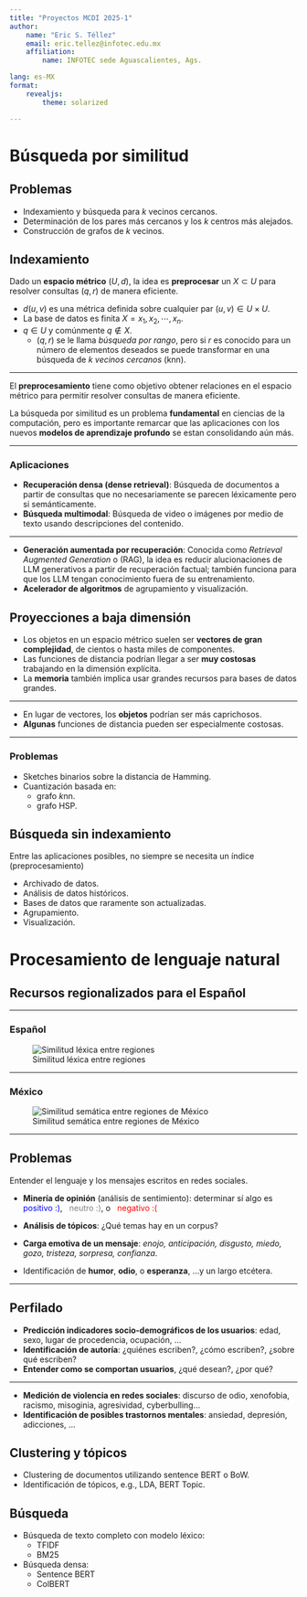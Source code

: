 ```yaml
---
title: "Proyectos MCDI 2025-1"
author:
    name: "Eric S. Téllez"
    email: eric.tellez@infotec.edu.mx
    affiliation:
        name: INFOTEC sede Aguascalientes, Ags.

lang: es-MX
format:
    revealjs:
        theme: solarized

---
```


# Búsqueda por similitud

## Problemas

- Indexamiento y búsqueda para $k$ vecinos cercanos.
- Determinación de los pares más cercanos y los $k$ centros más alejados.
- Construcción de grafos de $k$ vecinos.

## Indexamiento

Dado un **espacio métrico** $(U, d)$, la idea es **preprocesar** un $X \subset U$ para resolver consultas $(q, r)$ de manera eficiente.

- $d(u, v)$ es una métrica definida sobre cualquier par $(u, v) \in U \times U$.
- La base de datos es finita $X=x_1, x_2, \cdots, x_n$.
- $q \in U$ y comúnmente $q \not\in X$.
  - $(q, r)$ se le llama _búsqueda por rango_, pero si $r$ es conocido para un número de elementos deseados se puede transformar en una búsqueda de _$k$ vecinos cercanos_ (knn).

--- 

El **preprocesamiento** tiene como objetivo obtener relaciones en el espacio métrico para permitir resolver consultas de manera eficiente.

<!--
Algunas técnicas:

- Pivotes y particiones compactas.
- Locality sensitive hashing.
- Product quantization.
- Grafos de búsqueda.
-->

La búsqueda por similitud es un problema **fundamental** en ciencias de la computación, pero es importante remarcar que las aplicaciones con los nuevos **modelos de aprendizaje profundo** se estan consolidando aún más.

---

### Aplicaciones
- **Recuperación densa (dense retrieval)**: Búsqueda de documentos a partir de consultas que no necesariamente se parecen léxicamente pero si semánticamente.
- **Búsqueda multimodal**: Búsqueda de video o imágenes por medio de texto usando descripciones del contenido.

---

- **Generación aumentada por recuperación**: Conocida como _Retrieval Augmented Generation_ o (RAG), la idea es reducir alucionaciones de LLM generativos a partir de recuperación factual; también funciona para que los LLM tengan conocimiento fuera de su entrenamiento.
- **Acelerador de algoritmos** de agrupamiento y visualización.

## Proyecciones a baja dimensión
- Los objetos en un espacio métrico suelen ser **vectores de gran complejidad**, de cientos o hasta miles de componentes.
- Las funciones de distancia podrían llegar a ser **muy costosas** trabajando en la dimensión explícita.
- La **memoria** también implica usar grandes recursos para bases de datos grandes.

--- 

- En lugar de vectores, los **objetos** podrían ser más caprichosos.
- **Algunas** funciones de distancia pueden ser especialmente costosas.

--- 

### Problemas

- Sketches binarios sobre la distancia de Hamming.
- Cuantización basada en:
  - grafo $k$nn.
  - grafo HSP.

## Búsqueda sin indexamiento
Entre las aplicaciones posibles, no siempre se necesita un índice (preprocesamiento)

- Archivado de datos.
- Análisis de datos históricos.
- Bases de datos que raramente son actualizadas.
- Agrupamiento.
- Visualización.

# Procesamiento de lenguaje natural

## Recursos regionalizados para el Español


---

### Español
![Similitud léxica entre regiones](figs/lex+lat.jpg)

---

### México
![Similitud semática entre regiones de México](figs/llm+mexico.png)

---

## Problemas
Entender el lenguaje y los mensajes escritos en redes sociales.

- **Minería de opinión** (análisis de sentimiento): determinar sí algo es 
  <span style="color: rgb(0, 0, 255);">positivo :)</span>, &nbsp; <span style="color: rgb(130, 130, 130);">neutro :)</span>, o &nbsp; <span style="color: rgb(255, 0, 0);">negativo :( </span>

- **Análisis de tópicos**: ¿Qué temas hay en un corpus?
- **Carga emotiva de un mensaje**: _enojo, anticipación, disgusto, miedo, gozo, tristeza, sorpresa, confianza_.

- Identificación de **humor**, **odio**, o **esperanza**, ...y un largo etcétera.

---

## Perfilado

- **Predicción indicadores socio-demográficos de los usuarios**: edad, sexo, lugar de procedencia, ocupación, ...
- **Identificación de autoría**: ¿quiénes escriben?, ¿cómo escriben?, ¿sobre qué escriben?
- **Entender como se comportan usuarios**, ¿qué desean?, ¿por qué?

---

- **Medición de violencia en redes sociales**: discurso de odio, xenofobia, racismo, misoginia, agresividad, cyberbulling...
- **Identificación de posibles trastornos mentales**: ansiedad, depresión, adicciones, ...



<!--
### España
@@example-red
- me dais ascooooikiiikioooooooooooooooooooooooooo
- kina ñefla
- ns cmo s exribe
- o indeciso, nse ya x dnde cogerte colega
- q os follennjajabya quisieran
- en el metro q voy esta potando uno
- _USR 😂😭💔☹️😰 pero por qué churra
@@

### Argentina
@@example-cyan
- pofr suerxte m8ís amigo mo son psicópatassa
- pal pinnngooo
- _USR estos rompen todo! y la esposa del chorro me tiró en la cara q era planera, 5 hijos tiene. me grita: vos seguí alquilando! decí q no la agarro de los pelos x mi hijo q no le gusta el bardo.
- y dsp se comió un asado, moooy booeno👌👌🤣😂
- mi hno se pone re denso no lo banco
@@

### México
@@example-green
- _USR ahora si! #achingarasumadre nefasto, corrupto y ratero, por mucho eres el peor alcalde que ha tenido _USR 
- ya me ando echando la primera ca** del año
- _USR acá ya andaban con "la chica que soñé"
- _USR ¿no se te olvidó ponerte calzones rojos hoy, verdad?
- un minuto de silencio por los que se estan reventando los dedos y las manos con los cohetes !!!
@@



-->


## Clustering y tópicos

- Clustering de documentos utilizando sentence BERT o BoW.
- Identificación de tópicos, e.g., LDA, BERT Topic.

## Búsqueda

- Búsqueda de texto completo con modelo léxico:
  - TFIDF
  - BM25

- Búsqueda densa:
  - Sentence BERT
  - ColBERT